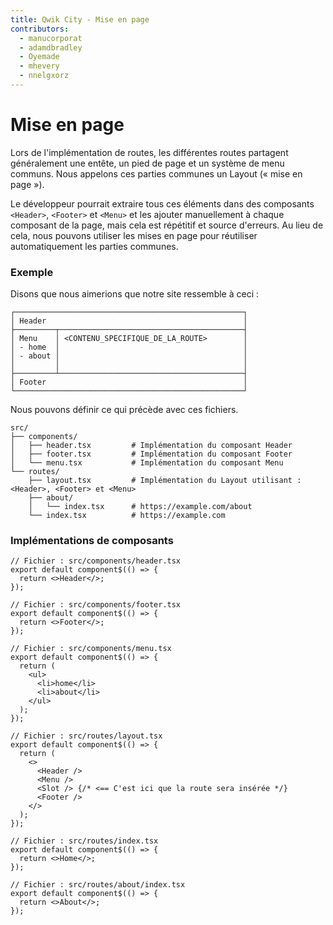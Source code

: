 ```yaml
---
title: Qwik City - Mise en page
contributors:
  - manucorporat
  - adamdbradley
  - Oyemade
  - mhevery
  - nnelgxorz
---
```


# Mise en page

Lors de l'implémentation de routes, les différentes routes partagent généralement une entête, un pied de page et un système de menu communs. Nous appelons ces parties communes un Layout (« mise en page »).

Le développeur pourrait extraire tous ces éléments dans des composants `<Header>`, `<Footer>` et `<Menu>` et les ajouter manuellement à chaque composant de la page, mais cela est répétitif et source d'erreurs. Au lieu de cela, nous pouvons utiliser les mises en page pour réutiliser automatiquement les parties communes.

### Exemple

Disons que nous aimerions que notre site ressemble à ceci :

```
┌───────────────────────────────────────────────────┐
│ Header                                            │
├─────────┬─────────────────────────────────────────┤
│ Menu    │ <CONTENU_SPECIFIQUE_DE_LA_ROUTE>        │
│ - home  │                                         │
│ - about │                                         │
│         │                                         │
├─────────┴─────────────────────────────────────────┤
│ Footer                                            │
└───────────────────────────────────────────────────┘
```

Nous pouvons définir ce qui précède avec ces fichiers.

```
src/
├── components/
│   ├── header.tsx         # Implémentation du composant Header
│   ├── footer.tsx         # Implémentation du composant Footer
│   └── menu.tsx           # Implémentation du composant Menu
└── routes/
    ├── layout.tsx         # Implémentation du Layout utilisant : <Header>, <Footer> et <Menu>
    ├── about/
    │   └── index.tsx      # https://example.com/about
    └── index.tsx          # https://example.com
```

### Implémentations de composants

```tsx
// Fichier : src/components/header.tsx
export default component$(() => {
  return <>Header</>;
});
```

```tsx
// Fichier : src/components/footer.tsx
export default component$(() => {
  return <>Footer</>;
});
```

```tsx
// Fichier : src/components/menu.tsx
export default component$(() => {
  return (
    <ul>
      <li>home</li>
      <li>about</li>
    </ul>
  );
});
```

```tsx
// Fichier : src/routes/layout.tsx
export default component$(() => {
  return (
    <>
      <Header />
      <Menu />
      <Slot /> {/* <== C'est ici que la route sera insérée */}
      <Footer />
    </>
  );
});
```

```tsx
// Fichier : src/routes/index.tsx
export default component$(() => {
  return <>Home</>;
});
```

```tsx
// Fichier : src/routes/about/index.tsx
export default component$(() => {
  return <>About</>;
});
```
